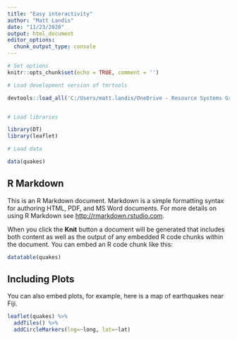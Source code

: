 ```yaml
---
title: "Easy interactivity"
author: "Matt Landis"
date: "11/23/2020"
output: html_document
editor_options: 
  chunk_output_type: console
---
```


```r

# Set options
knitr::opts_chunk$set(echo = TRUE, comment = '')

# Load development version of tmrtools

devtools::load_all('C:/Users/matt.landis/OneDrive - Resource Systems Group, Inc/Git/tmrtools')


# Load libraries 

library(DT)
library(leaflet)

# Load data

data(quakes)

```

## R Markdown

This is an R Markdown document. Markdown is a simple formatting syntax for authoring HTML, PDF, and MS Word documents. For more details on using R Markdown see <http://rmarkdown.rstudio.com>.

When you click the **Knit** button a document will be generated that includes both content as well as the output of any embedded R code chunks within the document. You can embed an R code chunk like this:

```r
datatable(quakes)
```

## Including Plots

You can also embed plots, for example, here is a map of earthquakes near Fiji.

```r
leaflet(quakes) %>%
  addTiles() %>%
  addCircleMarkers(lng=~long, lat=~lat)
```
